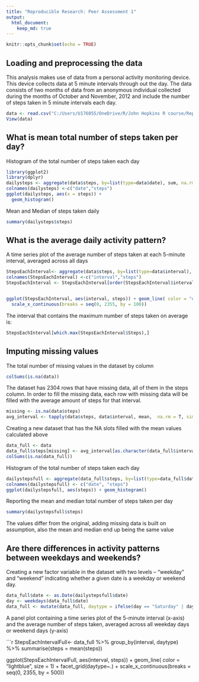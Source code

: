 ```yaml
---
title: "Reproducible Research: Peer Assessment 1"
output: 
  html_document:
    keep_md: true
---
```

```r
knitr::opts_chunk$set(echo = TRUE)
```


## Loading and preprocessing the data

This analysis makes use of data from a personal activity monitoring device. This device collects data at 5 minute intervals through out the day. The data consists of two months of data from an anonymous individual collected during the months of October and November, 2012 and include the number of steps taken in 5 minute intervals each day.

```r
data <- read.csv("C:/Users/U176055/OneDrive/R/John Hopkins R course/RepData_PeerAssessment1/activity.csv")
View(data)
```

## What is mean total number of steps taken per day?

Histogram of the total number of steps taken each day

```r
library(ggplot2)
library(dplyr)
dailysteps <- aggregate(data$steps, by=list(type=data$date), sum, na.rm = TRUE)
colnames(dailysteps) <-c("date","steps")
ggplot(dailysteps, aes(x = steps)) + 
  geom_histogram()
```

Mean and Median of steps taken daily

```r
summary(dailysteps$steps)
```


## What is the average daily activity pattern?

A time series plot of the average number of steps taken at each 5-minute interval, averaged across all days
```r
StepsEachInterval<- aggregate(data$steps, by=list(type=data$interval), mean, na.rm = TRUE)
colnames(StepsEachInterval) <-c("interval","steps")
StepsEachInterval <- StepsEachInterval[order(StepsEachInterval$interval), ]


ggplot(StepsEachInterval, aes(interval, steps)) + geom_line( color = "darkred", size = 1) + 
  scale_x_continuous(breaks = seq(0, 2355, by = 100)) 
```

The interval that contains the maximum number of steps taken on average is:
```r
StepsEachInterval[which.max(StepsEachInterval$Steps),]
```


## Imputing missing values

The total number of missing values in the dataset by column
```r
colSums(is.na(data))
```

The dataset has 2304 rows that have missing data, all of them in the steps column.
In order to fill the missing data, each row with missing data will be filled with the average amount of steps for that interval.
```r
missing <- is.na(data$steps) 
avg_interval <- tapply(data$steps, data$interval, mean,  na.rm = T, simplify = TRUE)
```

Creating a new dataset that has the NA slots filled with the mean values calculated above
```r
data_full <- data
data_full$steps[missing] <- avg_interval[as.character(data_full$interval[missing])]
colSums(is.na(data_full))
```

Histogram of the total number of steps taken each day
```r
dailystepsfull <- aggregate(data_full$steps, by=list(type=data_full$date), sum)
colnames(dailystepsfull) <- c("date", "steps")
ggplot(dailystepsfull, aes(steps)) + geom_histogram()
```

Reporting the mean and median total number of steps taken per day
```r
summary(dailystepsfull$steps)
```


The values differ from the original, adding missing data is built on assumption, also the mean and median end up being the same value


## Are there differences in activity patterns between weekdays and weekends?

Creating a new factor variable in the dataset with two levels -- "weekday" and "weekend" indicating whether a given date is a weekday or weekend day.
```r
data_full$date <- as.Date(dailystepsfull$date)
day <- weekdays(data_full$date)
data_full <- mutate(data_full, daytype = ifelse(day == "Saturday" | day == "Sunday", "weekend", "weekday"))
```

A panel plot containing a time series plot of the 5-minute interval (x-axis) and the average number of steps taken, averaged across all weekday days or weekend days (y-axis)

```r
StepsEachIntervalFull<- data_full %>%
  group_by(interval, daytype) %>%
  summarise(steps = mean(steps))


ggplot(StepsEachIntervalFull, aes(interval, steps)) + geom_line( color = "lightblue", size = 1) + facet_grid(daytype~.) + scale_x_continuous(breaks = seq(0, 2355, by = 500)) 
  

